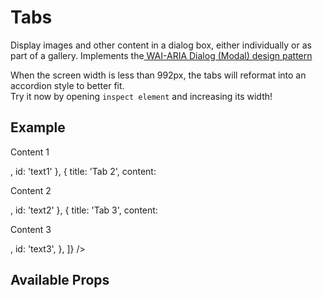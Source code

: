 

<Meta title="Components/Tabs/Intro" component={Tabs} />

# Tabs

Display images and other content in a dialog box, either individually or as part of a gallery.
Implements the<a href="https://www.w3.org/TR/wai-aria-practices/#dialog_modal" target="_blank"> WAI-ARIA Dialog (Modal) design pattern</a>

When the screen width is less than 992px, the tabs will reformat into an accordion style to better fit. <br />Try it now by opening `inspect element`
and increasing its width!

## Example

<Canvas>
  <Tabs
    id="uniquevalue"
    panels={[
      { title: 'Tab 1', content: <p>Content 1</p>, id: 'text1' },
      { title: 'Tab 2', content: <p>Content 2</p>, id: 'text2' },
      {
        title: 'Tab 3',
        content: <p>Content 3</p>,
        id: 'text3',
      },
    ]}
  />
</Canvas>

## Available Props

<ArgsTable />
